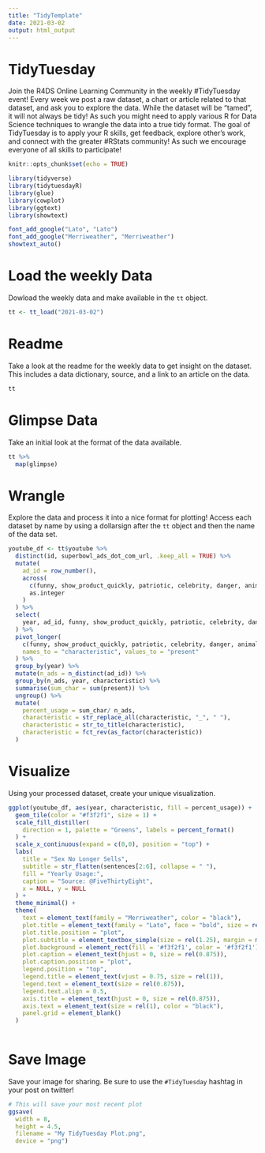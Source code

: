 ```yaml
---
title: "TidyTemplate"
date: 2021-03-02
output: html_output
---
```


# TidyTuesday

Join the R4DS Online Learning Community in the weekly #TidyTuesday event!
Every week we post a raw dataset, a chart or article related to that dataset, and ask you to explore the data.
While the dataset will be “tamed”, it will not always be tidy! As such you might need to apply various R for Data Science techniques to wrangle the data into a true tidy format.
The goal of TidyTuesday is to apply your R skills, get feedback, explore other’s work, and connect with the greater #RStats community!
As such we encourage everyone of all skills to participate!

```r

knitr::opts_chunk$set(echo = TRUE)

library(tidyverse)
library(tidytuesdayR)
library(glue)
library(cowplot)
library(ggtext)
library(showtext)

font_add_google("Lato", "Lato")
font_add_google("Merriweather", "Merriweather")
showtext_auto()

```

# Load the weekly Data

Dowload the weekly data and make available in the `tt` object.

```r

tt <- tt_load("2021-03-02")

```


# Readme

Take a look at the readme for the weekly data to get insight on the dataset.
This includes a data dictionary, source, and a link to an article on the data.

```r

tt

```


# Glimpse Data

Take an initial look at the format of the data available.

```r

tt %>% 
  map(glimpse)

```

# Wrangle

Explore the data and process it into a nice format for plotting! Access each dataset by name by using a dollarsign after the `tt` object and then the name of the data set.

```r

youtube_df <- tt$youtube %>%
  distinct(id, superbowl_ads_dot_com_url, .keep_all = TRUE) %>%
  mutate(
    ad_id = row_number(),
    across(
      c(funny, show_product_quickly, patriotic, celebrity, danger, animals, use_sex), 
      as.integer
    )
  ) %>%
  select(
    year, ad_id, funny, show_product_quickly, patriotic, celebrity, danger, animals, use_sex
  ) %>%
  pivot_longer(
    c(funny, show_product_quickly, patriotic, celebrity, danger, animals, use_sex),
    names_to = "characteristic", values_to = "present"
  ) %>%
  group_by(year) %>%
  mutate(n_ads = n_distinct(ad_id)) %>%
  group_by(n_ads, year, characteristic) %>%
  summarise(sum_char = sum(present)) %>%
  ungroup() %>%
  mutate(
    percent_usage = sum_char/ n_ads,
    characteristic = str_replace_all(characteristic, "_", " "),
    characteristic = str_to_title(characteristic),
    characteristic = fct_rev(as_factor(characteristic))
  )

```


# Visualize

Using your processed dataset, create your unique visualization.

```r

ggplot(youtube_df, aes(year, characteristic, fill = percent_usage)) +
  geom_tile(color = "#f3f2f1", size = 1) +
  scale_fill_distiller(
    direction = 1, palette = "Greens", labels = percent_format()
  ) +
  scale_x_continuous(expand = c(0,0), position = "top") +
  labs(
    title = "Sex No Longer Sells",
    subtitle = str_flatten(sentences[2:6], collapse = " "),
    fill = "Yearly Usage:",
    caption = "Source: @FiveThirtyEight",
    x = NULL, y = NULL
  ) +
  theme_minimal() +
  theme(
    text = element_text(family = "Merriweather", color = "black"),
    plot.title = element_text(family = "Lato", face = "bold", size = rel(1.5)),
    plot.title.position = "plot",
    plot.subtitle = element_textbox_simple(size = rel(1.25), margin = margin(0, 0, 5.5, 0)),
    plot.background = element_rect(fill = '#f3f2f1', color = '#f3f2f1'),
    plot.caption = element_text(hjust = 0, size = rel(0.875)),
    plot.caption.position = "plot",
    legend.position = "top",
    legend.title = element_text(vjust = 0.75, size = rel(1)),
    legend.text = element_text(size = rel(0.875)),
    legend.text.align = 0.5,
    axis.title = element_text(hjust = 0, size = rel(0.875)),
    axis.text = element_text(size = rel(1), color = "black"),
    panel.grid = element_blank()
  )
  
```

# Save Image

Save your image for sharing. Be sure to use the `#TidyTuesday` hashtag in your post on twitter! 

```r

# This will save your most recent plot
ggsave(
  width = 8,
  height = 4.5,
  filename = "My TidyTuesday Plot.png",
  device = "png")

```
